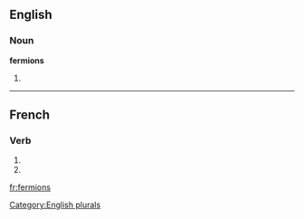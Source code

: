 ==English==

===Noun===
'''fermions'''

# {{plural of|[[fermion]]}}

[[Category:English plurals]]

----

==French==

===Verb===
{{fr-verb-form}}

# {{form of|[[first-person|First-person]] [[plural]] [[imperfect indicative]]|[[fermer#French|fermer]]|lang=French}}
# {{form of|[[first-person|First-person]] [[plural]] [[present subjunctive]]|fermer#French|fermer|lang=French}}

[[fr:fermions]]
